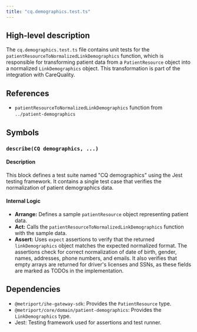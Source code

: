 ```yaml
---
title: "cq.demographics.test.ts"
---
```


## High-level description
The `cq.demographics.test.ts` file contains unit tests for the `patientResourceToNormalizedLinkDemographics` function, which is responsible for transforming patient data from a `PatientResource` object into a normalized `LinkDemographics` object. This transformation is part of the integration with CareQuality.

## References
- `patientResourceToNormalizedLinkDemographics` function from `../patient-demographics`

## Symbols
### `describe(CQ demographics, ...)`
#### Description
This block defines a test suite named "CQ demographics" using the Jest testing framework. It contains a single test case that verifies the normalization of patient demographics data.

#### Internal Logic
- **Arrange:** Defines a sample `patientResource` object representing patient data.
- **Act:** Calls the `patientResourceToNormalizedLinkDemographics` function with the sample data.
- **Assert:** Uses `expect` assertions to verify that the returned `linkDemographics` object matches the expected normalized format. The assertions check for correct normalization of date of birth, gender, names, addresses, phone numbers, and emails. It also verifies that empty arrays are returned for driver's licenses and SSNs, as these fields are marked as TODOs in the implementation.

## Dependencies
- `@metriport/ihe-gateway-sdk`: Provides the `PatientResource` type.
- `@metriport/core/domain/patient-demographics`: Provides the `LinkDemographics` type.
- Jest: Testing framework used for assertions and test runner.
